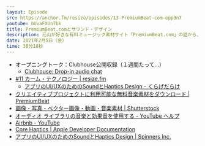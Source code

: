 ```yaml
---
layout: Episode
src: https://anchor.fm/resize/episodes/13-PremiumBeat-com-epp3n7
youtube: bUvaFXUn7bk
title: PremiumBeat.comとサウンド・デザイン
description: 元山が好きな有料ミュージック素材サイト「PremiumBeat.com」の話から、アプリのサウンドデザインの話をしました。
date: 2021年2月5日（金）
time: 38分18秒
---
```


- オープニングトーク：Clubhouse公開収録（１週間たって…）
    - [Clubhouse: Drop-in audio chat](http://joinclubhouse.com/)
- [#11 カーム・テクノロジー | resize.fm](https://resize.fm/ep/11-calm-technology)
    - [アプリのUI/UXのためのSoundとHaptics Design - くらげだらけ](https://kudakurage.hatenadiary.com/entry/2019/08/13/080000)
- [クリエイティブプロジェクトに利用可能な無料音楽素材をダウンロード | PremiumBeat](https://www.premiumbeat.com/ja/)
- [画像・写真・ベクター画像・動画・音楽素材 | Shutterstock](https://www.shutterstock.com/ja/)
- [オーディオ ライブラリの音楽と効果音を使用する - YouTube ヘルプ](https://support.google.com/youtube/answer/3376882?hl=ja)
- [Airbnb - YouTube](https://www.youtube.com/user/Airbnb)
- [Core Haptics | Apple Developer Documentation](https://developer.apple.com/documentation/corehaptics)
- [アプリのUI/UXのためのSoundとHaptics Design | Spinners Inc.](https://spinners.work/posts/kudakurage-ui-sound-haptics-20190813/)
